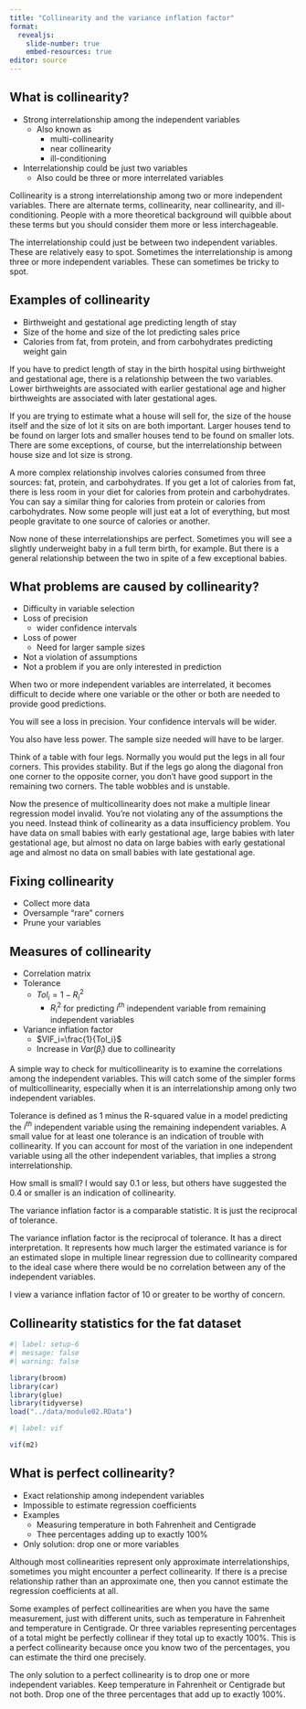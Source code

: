 ```yaml
---
title: "Collinearity and the variance inflation factor"
format: 
  revealjs:
    slide-number: true
    embed-resources: true
editor: source
---
```


## What is collinearity?

-   Strong interrelationship among the independent variables
    -   Also known as
        -   multi-collinearity
        -   near collinearity
        -   ill-conditioning
-   Interrelationship could be just two variables
    -   Also could be three or more interrelated variables
    
::: notes
Collinearity is a strong interrelationship among two or more independent variables. There are alternate terms, collinearity, near collinearity, and ill-conditioning. People with a more theoretical background will quibble about these terms but you should consider them more or less interchageable.

The interrelationship could just be between two independent variables. These are relatively easy to spot. Sometimes the interrelationship is among three or more independent variables. These can sometimes be tricky to spot.
:::

## Examples of collinearity

-   Birthweight and gestational age predicting length of stay
-   Size of the home and size of the lot predicting sales price
-   Calories from fat, from protein, and from carbohydrates predicting weight gain

::: notes
If you have to predict length of stay in the birth hospital using birthweight and gestational age, there is a relationship between the two variables. Lower birthweights are associated with earlier gestational age and higher birthweights are associated with later gestational ages. 

If you are trying to estimate what a house will sell for, the size of the house itself and the size of lot it sits on are both important. Larger houses tend to be found on larger lots and smaller houses tend to be found on smaller lots. There are some exceptions, of course, but the interrelationship between house size and lot size is strong.

A more complex relationship involves calories consumed from three sources: fat, protein, and carbohydrates. If you get a lot of calories from fat, there is less room in your diet for calories from protein and carbohydrates. You can say a similar thing for calories from protein or calories from carbohydrates. Now some people will just eat a lot of everything, but most people gravitate to one source of calories or another.

Now none of these interrelationships are perfect. Sometimes you will see a slightly underweight baby in a full term birth, for example. But there is a general relationship between the two in spite of a few exceptional babies.
:::

## What problems are caused by collinearity?

-   Difficulty in variable selection
-   Loss of precision
    -   wider confidence intervals
-   Loss of power
    -   Need for larger sample sizes
-   Not a violation of assumptions
-   Not a problem if you are only interested in prediction

::: notes
When two or more independent variables are interrelated, it becomes difficult to decide where one variable or the other or both are needed to provide good predictions.

You will see a loss in precision. Your confidence intervals will be wider.

You also have less power. The sample size needed will have to be larger.

Think of a table with four legs. Normally you would put the legs in all four corners. This provides stability. But if the legs go along the diagonal fron one corner to the opposite corner, you don't have good support in the remaining two corners. The table wobbles and is unstable.

Now the presence of multicollinearity does not make a multiple linear regression model invalid. You're not violating any of the assumptions the you need. Instead think of collinearity as a data insufficiency problem. You have data on small babies with early gestational age, large babies with later gestational age, but almost no data on large babies with early gestational age and almost no data on small babies with late gestational age.
:::

## Fixing collinearity

-   Collect more data
-   Oversample "rare" corners
-   Prune your variables

## Measures of collinearity

-   Correlation matrix
-   Tolerance
    -   $Tol_i=1-R_i^2$
        -   $R_i^2$ for predicting $i^{th}$ independent variable from remaining independent variables
-   Variance inflation factor
    -   $VIF_i=\frac{1}{Tol_i}$
    -   Increase in $Var(\hat\beta_i)$ due to collinearity

::: notes
A simple way to check for multicollinearity is to examine the correlations among the independent variables. This will catch some of the simpler forms of multicollinearity, especially when it is an interrelationship among only two independent variables.

Tolerance is defined as 1 minus the R-squared value in a model predicting the $i^{th}$ independent variable using the remaining independent variables. A small value for at least one tolerance is an indication of trouble with collinearity. If you can account for most of the variation in one independent variable using all the other independent variables, that implies a strong interrelationship. 

How small is small? I would say 0.1 or less, but others have suggested the 0.4 or smaller is an indication of collinearity.

The variance inflation factor is a comparable statistic. It is just the reciprocal of tolerance.

The variance inflation factor is the reciprocal of tolerance. It has a direct interpretation. It represents how much larger the estimated variance is for an estimated slope in multiple linear regression due to collinearity compared to the ideal case where there would be no correlation between any of the independent variables.

I view a variance inflation factor of 10 or greater to be worthy of concern.
:::

## Collinearity statistics for the fat dataset

```r
#| label: setup-6
#| message: false
#| warning: false

library(broom)
library(car)
library(glue)
library(tidyverse)
load("../data/module02.RData")
```

```r
#| label: vif

vif(m2)
```



## What is perfect collinearity?

-   Exact relationship among independent variables
-   Impossible to estimate regression coefficients
-   Examples
    -   Measuring temperature in both Fahrenheit and Centigrade
    -   Thee percentages adding up to exactly 100%
-   Only solution: drop one or more variables 
    
::: notes
Although most collinearities represent only approximate interrelationships, sometimes you might encounter a perfect collinearity. If there is a precise relationship rather than an approximate one, then you cannot estimate the regression coefficients at all.

Some examples of perfect collinearities are when you have the same measurement, just with different units, such as temperature in Fahrenheit and temperature in Centigrade. Or three variables representing percentages of a total might be perfectly collinear if they total up to exactly 100%. This is a perfect collinearity because once you know two of the percentages, you can estimate the third one precisely.

The only solution to a perfect collinearity is to drop one or more independent variables. Keep temperature in Fahrenheit or Centigrade but not both. Drop one of the three percentages that add up to exactly 100%.
:::